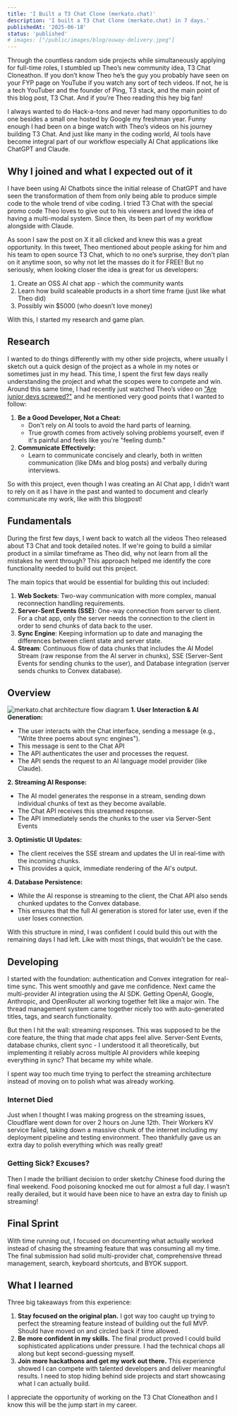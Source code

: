 ```yaml
---
title: 'I Built a T3 Chat Clone (merkato.chat)'
description: 'I built a T3 Chat Clone (merkato.chat) in 7 days.'
publishedAt: '2025-06-18'
status: 'published'
# images: ["/public/images/blog/ouway-delivery.jpeg"]
---
```


Through the countless random side projects while simultaneously applying for
full-time roles, I stumbled up Theo’s new community idea, T3 Chat Cloneathon. If
you don’t know Theo he’s the guy you probably have seen on your FYP page on
YouTube if you watch any sort of tech videos. If not, he is a tech YouTuber and
the founder of Ping, T3 stack, and the main point of this blog post, T3 Chat.
And if you’re Theo reading this hey big fan!

I always wanted to do Hack-a-tons and never had many opportunities to do one
besides a small one hosted by Google my freshman year. Funny enough I had been
on a binge watch with Theo’s videos on his journey building T3 Chat. And just
like many in the coding world, AI tools have become integral part of our
workflow especially AI Chat applications like ChatGPT and Claude.

## Why I joined and what I expected out of it

I have been using AI Chatbots since the initial release of ChatGPT and have seen
the transformation of them from only being able to produce simple code to the
whole trend of vibe coding. I tried T3 Chat with the special promo code Theo
loves to give out to his viewers and loved the idea of having a multi-modal
system. Since then, its been part of my workflow alongside with Claude.

As soon I saw the post on X it all clicked and knew this was a great
opportunity. In this tweet, Theo mentioned about people asking for him and his
team to open source T3 Chat, which to no one’s surprise, they don’t plan on it
anytime soon, so why not let the masses do it for FREE! But no seriously, when
looking closer the idea is great for us developers:

1. Create an OSS AI chat app - which the community wants
2. Learn how build scaleable products in a short time frame (just like what Theo
   did)
3. Possibly win $5000 (who doesn’t love money)

With this, I started my research and game plan.

## Research

I wanted to do things differently with my other side projects, where usually I
sketch out a quick design of the project as a whole in my notes or sometimes
just in my head. This time, I spent the first few days really understanding the
project and what the scopes were to compete and win. Around this same time, I
had recently just watched Theo’s video on
["Are junior devs screwed?"](https://www.youtube.com/watch?v=76K2r2UFeM4&t=2535s&ab_channel=Theo-t3%E2%80%A4gg)
and he mentioned very good points that I wanted to follow:

1. **Be a Good Developer, Not a Cheat:**
    - Don't rely on AI tools to avoid the hard parts of learning.
    - True growth comes from actively solving problems yourself, even if it's
      painful and feels like you're "feeling dumb."
2. **Communicate Effectively:**
    - Learn to communicate concisely and clearly, both in written communication
      (like DMs and blog posts) and verbally during interviews.

So with this project, even though I was creating an AI Chat app, I didn’t want
to rely on it as I have in the past and wanted to document and clearly
communicate my work, like with this blogpost!

## Fundamentals

During the first few days, I went back to watch all the videos Theo released
about T3 Chat and took detailed notes. If we're going to build a similar product
in a similar timeframe as Theo did, why not learn from all the mistakes he went
through? This approach helped me identify the core functionality needed to build
out this project.

The main topics that would be essential for building this out included:

1. **Web Sockets**: Two-way communication with more complex, manual reconnection
   handling requirements.
2. **Server-Sent Events (SSE)**: One-way connection from server to client. For a
   chat app, only the server needs the connection to the client in order to send
   chunks of data back to the user.
3. **Sync Engine**: Keeping information up to date and managing the differences
   between client state and server state.
4. **Stream**: Continuous flow of data chunks that includes the AI Model Stream
   (raw response from the AI server in chunks), SSE (Server-Sent Events for
   sending chunks to the user), and Database integration (server sends chunks to
   Convex database).

## Overview

<img
	src='/blog/merkato-flow.png'
	alt='merkato.chat architecture flow diagram'
	className='my-6 mx-auto w-full max-w-2xl rounded-lg shadow-lg'
	loading='lazy'
	aria-label='merkato.chat architecture flow diagram'
	tabIndex={0}
/>
**1. User Interaction & AI Generation:**

- The user interacts with the Chat interface, sending a message (e.g., "Write
  three poems about sync engines").
- This message is sent to the Chat API
- The API authenticates the user and processes the request.
- The API sends the request to an AI language model provider (like Claude).

**2. Streaming AI Response:**

- The AI model generates the response in a stream, sending down individual
  chunks of text as they become available.
- The Chat API receives this streamed response.
- The API immediately sends the chunks to the user via Server-Sent Events

**3. Optimistic UI Updates:**

- The client receives the SSE stream and updates the UI in real-time with the
  incoming chunks.
- This provides a quick, immediate rendering of the AI's output.

**4. Database Persistence:**

- While the AI response is streaming to the client, the Chat API also sends
  chunked updates to the Convex database.
- This ensures that the full AI generation is stored for later use, even if the
  user loses connection.

With this structure in mind, I was confident I could build this out with the
remaining days I had left. Like with most things, that wouldn’t be the case.

## Developing

I started with the foundation: authentication and Convex integration for
real-time sync. This went smoothly and gave me confidence. Next came the
multi-provider AI integration using the AI SDK. Getting OpenAI, Google,
Anthropic, and OpenRouter all working together felt like a major win. The thread
management system came together nicely too with auto-generated titles, tags, and
search functionality.

But then I hit the wall: streaming responses. This was supposed to be the core
feature, the thing that made chat apps feel alive. Server-Sent Events, database
chunks, client sync - I understood it all theoretically, but implementing it
reliably across multiple AI providers while keeping everything in sync? That
became my white whale.

I spent way too much time trying to perfect the streaming architecture instead
of moving on to polish what was already working.

### Internet Died

Just when I thought I was making progress on the streaming issues, Cloudflare
went down for over 2 hours on June 12th. Their Workers KV service failed, taking
down a massive chunk of the internet including my deployment pipeline and
testing environment. Theo thankfully gave us an extra day to polish everything
which was really great!

### Getting Sick? Excuses?

Then I made the brilliant decision to order sketchy Chinese food during the
final weekend. Food poisoning knocked me out for almost a full day. I wasn’t
really derailed, but it would have been nice to have an extra day to finish up
streaming!

## Final Sprint

With time running out, I focused on documenting what actually worked instead of
chasing the streaming feature that was consuming all my time. The final
submission had solid multi-provider chat, comprehensive thread management,
search, keyboard shortcuts, and BYOK support.

## What I learned

Three big takeaways from this experience:

1. **Stay focused on the original plan.** I got way too caught up trying to
   perfect the streaming feature instead of building out the full MVP. Should
   have moved on and circled back if time allowed.
2. **Be more confident in my skills.** The final product proved I could build
   sophisticated applications under pressure. I had the technical chops all
   along but kept second-guessing myself.
3. **Join more hackathons and get my work out there.** This experience showed I
   can compete with talented developers and deliver meaningful results. I need
   to stop hiding behind side projects and start showcasing what I can actually
   build.

I appreciate the opportunity of working on the T3 Chat Cloneathon and I know
this will be the jump start in my career.
